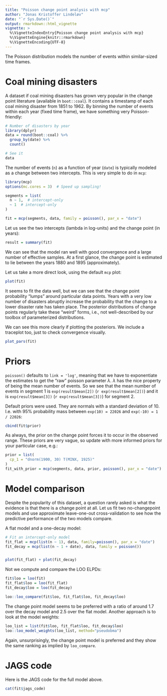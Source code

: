 ```yaml
---
title: "Poisson change point analysis with mcp"
author: "Jonas Kristoffer Lindeløv"
date: "`r Sys.Date()`"
output: rmarkdown::html_vignette
vignette: >
  %\VignetteIndexEntry{Poisson change point analysis with mcp}
  %\VignetteEngine{knitr::rmarkdown}
  %\VignetteEncoding{UTF-8}
---
```


The Poisson distribution models the number of events within similar-sized time frames. 


# Coal mining disasters
A dataset if coal mining disasters has grown very popular in the change point literature (available in `boot::coal`). It contains a timestamp of each coal mining disaster from 1851 to 1962. By binning the number of events within each year (fixed time frame), we have something very Poisson-friendly:

```r
# Number of disasters by year
library(dplyr)
data = round(boot::coal) %>% 
  group_by(date) %>% 
  count()

# See it
data
```


The number of events (`n`) as a function of year (`date`) is typically modeled as a change between two intercepts. This is very simple to do in `mcp`:

```r
library(mcp)
options(mc.cores = 3)  # Speed up sampling!
```

```r
segments = list(
  n ~ 1,  # intercept-only
  ~ 1  # intercept-only
)

fit = mcp(segments, data, family = poisson(), par_x = "date")
```

Let us see the two intercepts (lambda in log-units) and the change point (in years):

```r
result = summary(fit)
```

We can see that the model ran well with good convergence and a large number of effective samples. At a first glance, the change point is estimated to lie between the years 1880 and 1895 (approximately).

Let us take a more direct look, using the default `mcp` plot:

```r
plot(fit)
```

It seems to fit the data well, but we can see that the change point probability "lumps" around particular data points. Years with a very low number of disasters abruptly increase the probability that the change to a lower disaster rate has taken place. The posterior distributions of change points regularly take these "weird" forms, i.e., not well-described by our toolbox of parameterized distributions.

We can see this more clearly if plotting the posteriors. We include a traceplot too, just to check convergence visually.

```r
plot_pars(fit)
```


# Priors
`poisson()` defaults to `link = 'log'`, meaning that we have to exponentiate the estimates to get the "raw" poisson parameter $\lambda$. $\lambda$ has the nice property of being the mean number of events. So we see that the mean number of events in segment 1 is `exp(result$mean[2])` (`r exp(result$mean[2])`) and it is `exp(result$mean[3])` (`r exp(result$mean[3])`) for segment 2.

Default priors were used. They are normals with a standard deviation of 10. I.e. with 95% probability mass between `exp(10) = 22026` and `exp(-10) = 1 / 22026`:

```r
cbind(fit$prior)
```

As always, the prior on the change point forces it to occur in the observed range. These priors are very vague, so update with more informed priors for your particular case, e.g.:

```r
prior = list(
  cp_1 = "dnorm(1900, 30) T(MINX, 1925)"
)
fit_with_prior = mcp(segments, data, prior, poisson(), par_x = "date")
```


# Model comparison

Despite the popularity of this dataset, a question rarely asked is what the evidence is that there is a change point at all. Let us fit two no-changepoint models and use approximate leave-one-out cross-validation to see how the predictive performance of the two models compare. 

A flat model and a one-decay model:

```r
# Fit an intercept-only model
fit_flat = mcp(list(n ~ 1), data, family=poisson(), par_x = "date")
fit_decay = mcp(list(n ~ 1 + date), data, family = poisson())


plot(fit_flat) + plot(fit_decay)
```


Not we compute and compare the LOO ELPDs:

```r
fit$loo = loo(fit)
fit_flat$loo = loo(fit_flat)
fit_decay$loo = loo(fit_decay)
```
```r
loo::loo_compare(fit$loo, fit_flat$loo, fit_decay$loo)
```


The change point model seems to be preferred with a ratio of around 1.7 over the decay model and 2.5 over the flat model. Another approach is to look at the model weights:

```r
loo_list = list(fit$loo, fit_flat$loo, fit_decay$loo)
loo::loo_model_weights(loo_list, method="pseudobma")
```

Again, unsurprisingly, the change point model is preferred and they show the same ranking as implied by `loo_compare`.


# JAGS code
Here is the JAGS code for the full model above.

```r
cat(fit$jags_code)
```

